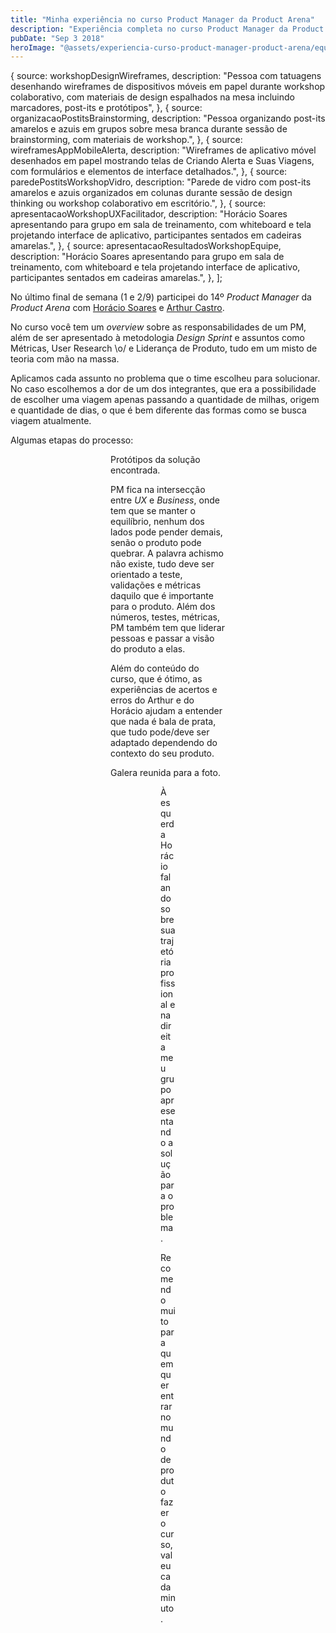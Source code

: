 ```yaml
---
title: "Minha experiência no curso Product Manager da Product Arena"
description: "Experiência completa no curso Product Manager da Product Arena. Aprenda sobre Design Sprint, métricas, user research e liderança de produto. Vale a pena para quem quer entrar em produto."
pubDate: "Sep 3 2018"
heroImage: "@assets/experiencia-curso-product-manager-product-arena/equipe-product-arena-faria-lima.webp"
---
```




  {
    source: workshopDesignWireframes,
    description:
      "Pessoa com tatuagens desenhando wireframes de dispositivos móveis em papel durante workshop colaborativo, com materiais de design espalhados na mesa incluindo marcadores, post-its e protótipos",
  },
  {
    source: organizacaoPostitsBrainstorming,
    description:
      "Pessoa organizando post-its amarelos e azuis em grupos sobre mesa branca durante sessão de brainstorming, com materiais de workshop.",
  },
  {
    source: wireframesAppMobileAlerta,
    description:
      "Wireframes de aplicativo móvel desenhados em papel mostrando telas de Criando Alerta e Suas Viagens, com formulários e elementos de interface detalhados.",
  },
  {
    source: paredePostitsWorkshopVidro,
    description:
      "Parede de vidro com post-its amarelos e azuis organizados em colunas durante sessão de design thinking ou workshop colaborativo em escritório.",
  },
  {
    source: apresentacaoWorkshopUXFacilitador,
    description:
      "Horácio Soares apresentando para grupo em sala de treinamento, com whiteboard e tela projetando interface de aplicativo, participantes sentados em cadeiras amarelas.",
  },
  {
    source: apresentacaoResultadosWorkshopEquipe,
    description:
      "Horácio Soares apresentando para grupo em sala de treinamento, com whiteboard e tela projetando interface de aplicativo, participantes sentados em cadeiras amarelas.",
  },
];

No último final de semana (1 e 2/9) participei do 14º _Product Manager_ da _Product Arena_ com [Horácio Soares](https://medium.com/u/9a8a5b6f1785) e [Arthur Castro](https://medium.com/u/990e7599ce69).

No curso você tem um _overview_ sobre as responsabilidades de um PM, além de ser apresentado à metodologia _Design Sprint_ e assuntos como Métricas, User Research \\o/ e Liderança de Produto, tudo em um misto de teoria com mão na massa.

Aplicamos cada assunto no problema que o time escolheu para solucionar. No caso escolhemos a dor de um dos integrantes, que era a possibilidade de escolher uma viagem apenas passando a quantidade de milhas, origem e quantidade de dias, o que é bem diferente das formas como se busca viagem atualmente.

Algumas etapas do processo:

<Figure
  source={postImages[0].source}
  description={postImages[0].description}
  client:client
/>

<Figure
  source={postImages[1].source}
  description={postImages[1].description}
  client:client
/>

<Figure
  source={postImages[2].source}
  description={postImages[2].description}
  client:client
/>

<Figure
  source={postImages[3].source}
  description={postImages[3].description}
  client:client
/>

Protótipos da solução encontrada.

PM fica na intersecção entre _UX_ e _Business_, onde tem que se manter o equilíbrio, nenhum dos lados pode pender demais, senão o produto pode quebrar. A palavra achismo não existe, tudo deve ser orientado a teste, validações e métricas daquilo que é importante para o produto. Além dos números, testes, métricas, PM também tem que liderar pessoas e passar a visão do produto a elas.

Além do conteúdo do curso, que é ótimo, as experiências de acertos e erros do Arthur e do Horácio ajudam a entender que nada é bala de prata, que tudo pode/deve ser adaptado dependendo do contexto do seu produto.

Galera reunida para a foto.

<Figure
  source={postImages[4].source}
  description={postImages[4].description}
  client:client
/>

<Figure
  source={postImages[5].source}
  description={postImages[5].description}
  client:client
/>

À esquerda Horácio falando sobre sua trajetória profissional e na direita meu grupo apresentando a solução para o problema.

Recomendo muito para quem quer entrar no mundo de produto fazer o curso, valeu cada minuto.
